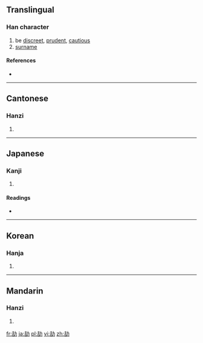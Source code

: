 ==Translingual==

===Han character===
{{Han char|rn=19|rad=力|as=06|sn=8|four=4462<sub>7</sub>|canj=土口大尸 (GRKS)|ids=⿰[[吉]][[力]]}}

# be [[discreet]], [[prudent]], [[cautious]]
# [[surname]]

====References====
* {{Han ref|kx=0147.160|dkj=02338|dj=0331.240|hdz=10369.110|uh=52BC|ud=21180|bh=CBD5|bd=52181}}

----

==Cantonese==

===Hanzi===
{{yue-hanzi|jyut=|y=kit3}}

# {{defn|lang=yue|sort=力06}}

----

==Japanese==

===Kanji===
{{ja-kanji|grade=|rs=力06}}

# {{defn|lang=ja|sort=力06}}

====Readings====
* {{ja-readings|on=[[かつ]] (katsu), [[きつ]] (kitsu)|kun=[[つつしむ]] (tsutsushimu), [[かたい]] (katai), [[つとめる]] (tsutomeru)}}

----

==Korean==

===Hanja===
{{ko-hanja|hangeul=할|rv=hal|mr=hal}}

# {{defn|lang=ko|sort=力06}}

----

==Mandarin==

===Hanzi===
{{cmn-hanzi|pin=[[jié]] ([[jie2]])|wg=chieh<sup>2</sup>}}

# {{defn|lang=cmn|sort=力06}}

[[fr:劼]]
[[ja:劼]]
[[pl:劼]]
[[vi:劼]]
[[zh:劼]]